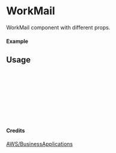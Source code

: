 
<Meta of={WorkMail} title="AWS/BusinessApplications/WorkMail" />

# WorkMail

WorkMail component with different props.

#### Example

<Canvas of={WorkMail.Primary} />

## Usage

```ts
import { WorkMail } from "yadl-ui";

const Example = () => {
  return (
      <WorkMail />
  );
};

export default Example;
```

#### Credits
[AWS/BusinessApplications](https://aws-icons.com/)
